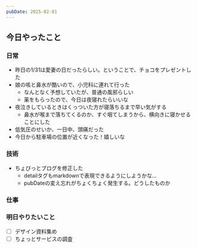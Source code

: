 ```yaml
---
pubDate: 2025-02-01
---
```



## 今日やったこと

### 日常

- 昨日の1/31は愛妻の日だったらしい。ということで、チョコをプレゼントした
- 娘の咳と鼻水が酷いので、小児科に連れて行った
	- なんとなく予想していたが、普通の風邪らしい
	- 薬をもらったので、今日は夜寝れたらいいな
- 夜泣きしているときはくっついた方が寝落ちるまで早い気がする
	- 鼻水が喉まで落ちてくるのか、すぐ咽てしまうから、横向きに寝かせることにした
- 低気圧のせいか、一日中、頭痛だった
- 今日から駐車場の位置が近くなった！嬉しいな

### 技術

- ちょびっとブログを修正した
	- detailタグもmarkdownで表現できるようにしようかな...
	- pubDateの変え忘れがちょくちょく発生する。どうしたものか


### 仕事


### 明日やりたいこと

- [ ] デザイン資料集め
- [ ] ちょっとサービスの調査

